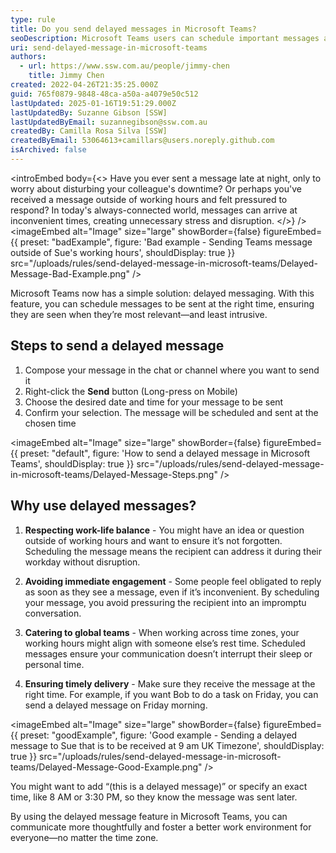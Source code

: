 ```yaml
---
type: rule
title: Do you send delayed messages in Microsoft Teams?
seoDescription: Microsoft Teams users can schedule important messages and reminders with Send Later, a convenient built-in tool that allows for exact date and time control.
uri: send-delayed-message-in-microsoft-teams
authors:
  - url: https://www.ssw.com.au/people/jimmy-chen
    title: Jimmy Chen
created: 2022-04-26T21:35:25.000Z
guid: 765f0879-9848-48ca-a50a-a4079e50c512
lastUpdated: 2025-01-16T19:51:29.000Z
lastUpdatedBy: Suzanne Gibson [SSW]
lastUpdatedByEmail: suzannegibson@ssw.com.au
createdBy: Camilla Rosa Silva [SSW]
createdByEmail: 53064613+camillars@users.noreply.github.com
isArchived: false
---
```


<introEmbed
  body={<>
Have you ever sent a message late at night, only to worry about disturbing your colleague's downtime? Or perhaps you've received a message outside of working hours and felt pressured to respond? In today's always-connected world, messages can arrive at inconvenient times, creating unnecessary stress and disruption.
  </>}
/>
<imageEmbed
  alt="Image"
  size="large"
  showBorder={false}
  figureEmbed={{
    preset: "badExample",
    figure: 'Bad example - Sending Teams message outside of Sue\'s working hours',
    shouldDisplay: true
  }}
  src="/uploads/rules/send-delayed-message-in-microsoft-teams/Delayed-Message-Bad-Example.png"
/>

Microsoft Teams now has a simple solution: delayed messaging. With this feature, you can schedule messages to be sent at the right time, ensuring they are seen when they’re most relevant—and least intrusive.

## Steps to send a delayed message

1. Compose your message in the chat or channel where you want to send it
2. Right-click the **Send** button (Long-press on Mobile)
3. Choose the desired date and time for your message to be sent
4. Confirm your selection. The message will be scheduled and sent at the chosen time


<imageEmbed
  alt="Image"
  size="large"
  showBorder={false}
  figureEmbed={{
    preset: "default",
    figure: 'How to send a delayed message in Microsoft Teams',
    shouldDisplay: true
  }}
  src="/uploads/rules/send-delayed-message-in-microsoft-teams/Delayed-Message-Steps.png"
/>

## Why use delayed messages?

1. **Respecting work-life balance** - You might have an idea or question outside of working hours and want to ensure it’s not forgotten. Scheduling the message means the recipient can address it during their workday without disruption.

2. **Avoiding immediate engagement** - Some people feel obligated to reply as soon as they see a message, even if it’s inconvenient. By scheduling your message, you avoid pressuring the recipient into an impromptu conversation.

3. **Catering to global teams** - When working across time zones, your working hours might align with someone else’s rest time. Scheduled messages ensure your communication doesn’t interrupt their sleep or personal time.

4. **Ensuring timely delivery** - Make sure they receive the message at the right time. For example, if you want Bob to do a task on Friday, you can send a delayed message on Friday morning.

<imageEmbed
  alt="Image"
  size="large"
  showBorder={false}
  figureEmbed={{
    preset: "goodExample",
    figure: 'Good example - Sending a delayed message to Sue that is to be received at 9 am UK Timezone',
    shouldDisplay: true
  }}
  src="/uploads/rules/send-delayed-message-in-microsoft-teams/Delayed-Message-Good-Example.png"
/>

You might want to add “(this is a delayed message)” or specify an exact time, like 8 AM or 3:30 PM, so they know the message was sent later.

By using the delayed message feature in Microsoft Teams, you can communicate more thoughtfully and foster a better work environment for everyone—no matter the time zone.
